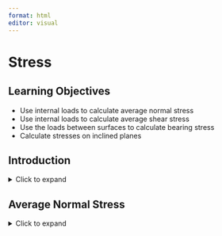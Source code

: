 ```yaml
---
format: html
editor: visual
---
```


# Stress {#sec-stress}

::: {.callout-note icon="false"}
## Learning Objectives

-   Use internal loads to calculate average normal stress
-   Use internal loads to calculate average shear stress
-   Use the loads between surfaces to calculate bearing stress
-   Calculate stresses on inclined planes
:::

## Introduction {style=".unnumbered"}

<details>

<summary>Click to expand</summary>

Having reviewed static equilibrium in Chapter 1, we now know how to find the internal loads in a body using equilibrium. When determining whether a body can resist the loads applied to it, the internal load is only part of the solution. The dimensions of the body and the inherent properties of the material it is made from are also important.

In this chapter we’ll explore the concept of stress, which can help us determine whether an object will physically break when subjected to a load. We’ll cover average normal stress (stress perpendicular to the cross-section) in Section 2.1 and average shear stress (stress parallel to the cross-section) in Section 2.2. We’ll then discuss bearing stress (the stress between two bodies in contact with each other) in Section 2.3 and finish with the average normal and shear stresses on an inclined cross-section in Section 2.4.

</details>

## Average Normal Stress

<details>

<summary>Click to expand</summary>

Average normal stress is defined as the internal normal force divided by the cross-sectional area of the body. It is given the Greek letter sigma (σ). Stress increases as the force increases or as the cross-sectional area decreases.

\[math\]

*where*

*𝜎 = Average normal stress \[Pa, psi\]*

*N = Internal normal force \[N, lb\]*

*A = Cross-sectional area \[m^2^, in^2^\]*

As such the SI units of stress are N/m^2^, more commonly referred to as the Pascal (Pa) where 1 Pa = 1 N/m^2^. The US customary units for stress are lb/in.2, commonly written as psi. Since stresses can get very large, it is common to use prefixes such as kilo (k) and mega (M) to represent 10^3^ and 10^6^ respectively. A stress of 15,000,000 Pa is written as 15 MPa. A stress of 35,000 psi is written as 35 ksi.

Normal stress occurs perpendicular to the cross-section and so is associated with either a pulling or pushing motion (Figure 2.1). Normal forces that pull on a cross-section are known as tensile forces and create a tensile normal stress. Normal forces that push on a cross-section are known as compressive forces and create a compressive normal stress. The normal stress calculated above is really an average normal stress as the force is distributed over the cross-section, but we generally simplify this to a concentrated force that creates the same normal stress at every point on the cross-section (Figure 2.2).

**Figure 2.1:** Forces pulling on a cross-section cause tension, while forces pushing on a cross-section cause compression. Both are very common. (Left) A crane cable during a lift experiences tension. (Right) The support columns under a bridge experience compression.

**Figure 2.2:** The internal load is equally distributed over the cross-sectional area, but may be represented as a single concentrated load acting at the center (N in this case). The stress is therefore an average normal stress.

The internal normal force in a body can be found through the method of equilibrium as learned in Statics. See Example 2.1 for a demonstration.

::: {.callout-note collapse="true" icon="false"}
## Example 2.1: Simple normal stress

The support column will be subjected to a compressive force F = 65 kips.

\[figure\]

1.  The diameter of the column is 4 inches. Determine the average normal stress in the column.

2.  The column is to be made of concrete with an allowable compressive stress of 4 ksi. For the same force F = 65 kips, determine the required diameter of the column so that the average normal stress does not exceed 4 ksi.

::: {.callout-note collapse="true" icon="false"}
## Solution

1.  Cut a cross-section through the column and draw a free body diagram. Although it is clear in this case that the internal load will be 65 kips, it is best to get in the habit of writing out equilibrium equations.

\[figure\]

\[math\]

The column has a circular cross-section of area \[math\]

The average normal stress can now be found from:

\[math\]

2.  Use the average normal stress equation again, but this time the stress is known to be 4 ksi. The loading has not changed so the internal normal force will still be 65 kips.

\[math\]

Since \[math\] we can find \[math\]

Then \[math\]

Note that this is the minimum required diameter to ensure the average normal stress does not exceed 4 ksi. If the diameter is any smaller than this, the stress will exceed the 4 ksi limit.
:::
:::

Sometimes the loading or cross-sectional area of the body will change, resulting in a change in stress. In these cases the stress can be calculated separately in each segment of the body by first finding the internal load in each segment and then dividing the internal load by the cross-sectional area of the respective segment. Different parts of the body may experience different stresses. Generally the highest stress is of most importance as that is the stress that typically determines whether the body will break. Because we do not know in advance where the largest stress is, however, it is typically necessary to calculate the stress at each different cross-section in order to determine the highest stress. See Example 2.2 for a demonstration.

::: {.callout-note collapse="true" icon="false"}
## Example 2.2: Normal stress with multiple loads/sections
:::

::: {.callout-note icon="false"}
## Step-by-step: Needs title

1.  Use equilibrium equations to determine reaction loads at any supports.

2.  Cut a cross-section through the member at the point where you want to determine the internal normal stress, and draw a free body diagram of the member on either side of the cut. Be sure to include everything on the chosen side, including external loads, support reactions, and the internal normal force.

3.  Use equilibrium equations to determine the internal normal force (N) in the member.

4.  Determine average normal stress using \[math\]
:::

## Average Shear Stress

Average shear stress is defined as the internal shear force divided by the cross-sectional area of the body. While normal forces (and therefore normal stresses) occur when a body is under tension or compression, shear forces (and therefore shear stresses) occur when a force is tangentially applied parallel to the cross-section, resulting in a sliding motion (Figure 2.3).

**Figure 2.3:** (a) External loads F creating (b) an internal normal force (N) perpendicular to the cross-section. (c) External loads F1, F2, and F3 creating (d) an internal shear force (V) parallel to the cross-section. Note that for diagram (d) to be in equilibrium there would also need to be an internal bending moment. That has been omitted here for clarity.

Although the basic definition of average normal stress and average shear stress is the same (force divided by area) there are some differences. To quickly differentiate which stress we are talking about, shear stress is denoted by the Greek letter tau (τ).

\[math\]

   where            

τ = Average shear stress \[Pa, psi\]            

V = Internal sheal force \[N, lb\]            

A = Cross-sectional area \[m^2^, in^2^\]

Like normal force, internal shear force can be found by cutting a cross-section through the body, drawing a free body diagram, and applying equilibrium equations. See Example 2.3 for a demonstration.

::: {.callout-note collapse="true" icon="false"}
## Example 2.3: Simple shear stress
:::

Shear stresses are common in both members of a structure and also in the fasteners between members. Depending on how these connections are formed we may see multiple shear planes. It is very important to correctly identify the internal force in the body. Figure 2.4 demonstrates the difference between single and double shear configurations for a pinned joint and the effects on internal shear force. See Example 2.4 for an example where double shear occurs.

**Figure 2.4:** Pins experiencing (a) single shear and (b) double shear.

::: {.callout-note collapse="true" icon="false"}
## Example 2.4: Shear stress with double shear
:::

::: {.callout-note icon="false"}
## Step-by-step: Needs title

1.  Use equilibrium equations to determine reaction loads at any supports.

2.  Cut a cross-section through the member at the point where you want to determine the internal shear stress, and draw a free body diagram of the member on either side of the cut. Be sure to include everything on the chosen side, including external loads, support reactions, and the internal shear force.

3.  Use equilibrium equations to determine the internal shear force (V) in the member.

4.  Determine average normal stress using \[math\]
:::

## Bearing Stress

Bearing stress is similar to normal stress, except that it occurs at the contact area between two bodies instead of within a single body. Bearing stress is calculated with the average normal stress equation, where the cross-sectional area is the contact area between the two bodies (Figure 2.5).

**Figure 2.5:** Circular column sitting upon a rectangular foundation. Contact areas between a circular and rectangular surface, and between two rectangular surfaces are shown.

One common situation is contact between two curved edges, such as the bolt in Figure 2.6. In this situation it is common to use the projected contact area between the curved surfaces, which forms a rectangle of base d and height t. This greatly simplifies the calculation, but again represents an average value for the contact or bearing stress.

**Figure 2.6:** When calculating the bearing stress between curved surfaces, project a rectangle of area A = d\*t.

::: {.callout-note icon="false"}
## Step-by-step:

1.  Use equilibrium equations to determine reaction loads at any supports.

2.  Determine the contact area between the two components (A).

3.  Use equilibrium equations to determine the normal force (N) between the two components.

4.  Determine average bearing stress using \[math\]
:::

## Stress on an Inclined Plane

We have so far been cutting cross-sections perpendicular to the external force, or parallel to it. However, there is no rule that says we have to do this. It is perfectly acceptable to cut cross-sections at an angle and there are many situations where it may make sense to do so (Figure 2.7)

**Figure 2.7:** (a) External loads, F, will create (b) an internal normal force, N, when a cross-section is cut vertically. (c) If the cross-section is cut along an inclined plane the internal force, P, will not be a normal force or shear force. (d) The internal force should be broken into normal (N) and shear (V) components that are perpendicular and parallel to the plane respectively.

In this scenario the internal load must still be equal and opposite to the external load in order to maintain equilibrium but, because we cut the cross-section at an angle, this internal load is neither parallel nor perpendicular to the cross-section. Therefore it is not entirely a normal force or a shear force. However, the internal force may be broken into components that are perpendicular and parallel to the cross-section.

\[math\]

The area used to calculate the average normal and shear stresses must be the area of the inclined plane (Figure 2.8). By setting up a right-angled triangle it should be apparent that the area of the plane, A~p~, can be found from:

\[math\]

We can calculate average normal stress from \[math\]

We can calculate average shear stress from \[math\]

Note these equations assume the angle (θ) is measured from the axis perpendicular to area A. For a horizontal beam, area A is in the vertical plane so angle θ is measured from the horizontal axis.

**Figure 2.8:** When calculating the stresses on an inclined plane, it is important to use the area of the plane, A~p~, rather than the area of the cross-sectional plane, A.

Even if the external load remains constant, we can obtain different values for the internal normal and shear forces (and therefore different values for the stresses) by changing the angle at which we cut the cross-section. We’ll explore the implications of this further in Chapter 13.

::: {.callout-note collapse="true" icon="false"}
## Example 2.5: Inclined plane
:::

::: {.callout-note icon="false"}
## Step-by-step:

1.  Use equilibrium equations to determine reaction loads at any supports.

2.  Cut a cross-section along the inclined plane and determine the angle (θ) of the plane with respect to the axis perpendicular to cross-sectional area A.

3.  Use equilibrium equations to determine the internal load (F).

4.  Determine average normal stress using \[math\]

5.  Determine average shear stress using \[math\]
:::

## Summary

::: {.callout-note icon="false"}
## Key takeaways

Objects under load will experience stress. It is the stress level (rather than just the load by itself) that determines whether an object will break under load. We can calculate the average normal stress and average shear stress acting on a body, though a complete understanding of the stress field within a complex object often requires more advanced concepts.

Stress depends on the internal load in the body, the cross-sectional area, and the orientation of the plane. Normal stress occurs when there is an internal normal force and may be tensile or compressive. Shear stress occurs when there is an internal shear force. Members may commonly experience multiple shear planes.

If there are multiple loads acting on a body, or if the body has multiple cross-sectional areas at different points, different parts of the body may experience different stresses. In such cases, we may calculate the stress in each part of the body by finding the internal load and cross-sectional area in that part of the body. In this chapter we have discussed average stress. In subsequent chapters further details on stress distributions will be discussed.

Bearing stress is similar to normal stress, but occurs between two bodies.

We may calculate stresses along inclined planes by cutting a cross-section at an angle. Determining the stresses at different angles will be important later in our studies.
:::

::: {.callout-note icon="false"}
## Key equations

Average normal stress:

\[math\]

Average shear stress:

\[math\]

Bearing stress:

\[math\]

Average stresses on an inclined plane:

\[math\]
:::
